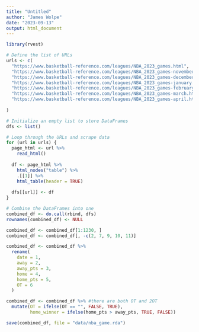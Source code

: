 ```yaml
---
title: "Untitled"
author: "James Wolpe"
date: "2023-09-13"
output: html_document
---
```


```r
library(rvest)

# Define the list of URLs
urls <- c(
  "https://www.basketball-reference.com/leagues/NBA_2023_games.html",
  "https://www.basketball-reference.com/leagues/NBA_2023_games-november.html",
  "https://www.basketball-reference.com/leagues/NBA_2023_games-december.html",
  "https://www.basketball-reference.com/leagues/NBA_2023_games-january.html",
  "https://www.basketball-reference.com/leagues/NBA_2023_games-february.html",
  "https://www.basketball-reference.com/leagues/NBA_2023_games-march.html",
  "https://www.basketball-reference.com/leagues/NBA_2023_games-april.html"
  
)

# Initialize an empty list to store DataFrames
dfs <- list()

# Loop through the URLs and scrape data
for (url in urls) {
  page_html <- url %>%
    read_html()
  
  df <- page_html %>%
    html_nodes("table") %>%
    .[[1]] %>%
    html_table(header = TRUE)
  
  dfs[[url]] <- df
}

# Combine the DataFrames into one
combined_df <- do.call(rbind, dfs)
rownames(combined_df) <- NULL
```


```r
combined_df <- combined_df[1:1230, ]
combined_df <- combined_df[, -c(2, 7, 9, 10, 11)]

combined_df <- combined_df %>%
  rename(
    date = 1,       
    away = 2,       
    away_pts = 3,   
    home = 4,       
    home_pts = 5,   
    OT = 6          
  )

combined_df <- combined_df %>% #there are both OT and 2OT
  mutate(OT = ifelse(OT == "", FALSE, TRUE),
         home_winner = ifelse(home_pts > away_pts, TRUE, FALSE))

save(combined_df, file = "data/nba_game.rda")
```


